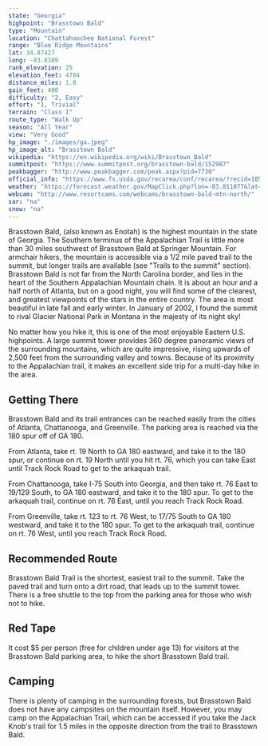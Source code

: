 ```yaml
---
state: "Georgia"
highpoint: "Brasstown Bald"
type: "Mountain"
location: "Chattahoochee National Forest"
range: "Blue Ridge Mountains"
lat: 34.87427
long: -83.8109
rank_elevation: 25
elevation_feet: 4784
distance_miles: 1.0
gain_feet: 400
difficulty: "2, Easy"
effort: "1, Trivial"
terrain: "Class I"
route_type: "Walk Up"
season: "All Year"
view: "Very Good"
hp_image: "./images/ga.jpeg"
hp_image_alt: "Brasstown Bald"
wikipedia: "https://en.wikipedia.org/wiki/Brasstown_Bald"
summitpost: "https://www.summitpost.org/brasstown-bald/152987"
peakbagger: "http://www.peakbagger.com/peak.aspx?pid=7730"
official_info: "https://www.fs.usda.gov/recarea/conf/recarea/?recid=10542"
weather: "https://forecast.weather.gov/MapClick.php?lon=-83.811077&lat=34.874361"
webcam: "http://www.resortcams.com/webcams/brasstown-bald-mtn-north/"
sar: "na"
snow: "na"
---
```


Brasstown Bald, (also known as Enotah) is the highest mountain in the state of Georgia. The Southern terminus of the Appalachian Trail is little more than 30 miles southwest of Brasstown Bald at Springer Mountain. For armchair hikers, the mountain is accessible via a 1/2 mile paved trail to the summit, but longer trails are available (see "Trails to the summit" section). Brasstown Bald is not far from the North Carolina border, and lies in the heart of the Southern Appalachian Mountain chain. It is about an hour and a half north of Atlanta, but on a good night, you will find some of the clearest, and greatest viewpoints of the stars in the entire country. The area is most beautiful in late fall and early winter. In January of 2002, I found the summit to rival Glacier National Park in Montana in the majesty of its night sky!

No matter how you hike it, this is one of the most enjoyable Eastern U.S. highpoints. A large summit tower provides 360 degree panoramic views of the surrounding mountains, which are quite impressive, rising upwards of 2,500 feet from the surrounding valley and towns. Because of its proximity to the Appalachian trail, it makes an excellent side trip for a multi-day hike in the area.

## Getting There
Brasstown Bald and its trail entrances can be reached easily from the cities of Atlanta, Chattanooga, and Greenville. The parking area is reached via the 180 spur off of GA 180.

From Atlanta, take rt. 19 North to GA 180 eastward, and take it to the 180 spur, or continue on rt. 19 North until you hit rt. 76, which you can take East until Track Rock Road to get to the arkaquah trail.

From Chattanooga, take I-75 South into Georgia, and then take rt. 76 East to 19/129 South, to GA 180 eastward, and take it to the 180 spur. To get to the arkaquah trail, continue on rt. 76 East, until you reach Track Rock Road.

From Greenville, take rt. 123 to rt. 76 West, to 17/75 South to GA 180 westward, and take it to the 180 spur. To get to the arkaquah trail, continue on rt. 76 West, until you reach Track Rock Road.

## Recommended Route
Brasstown Bald Trail is the shortest, easiest trail to the summit. Take the paved trail and turn onto a dirt road, that leads up to the summit tower. There is a free shuttle to the top from the parking area for those who wish not to hike.

## Red Tape
It cost $5 per person (free for children under age 13) for visitors at the Brasstown Bald parking area, to hike the short Brasstown Bald trail.

## Camping
There is plenty of camping in the surrounding forests, but Brasstown Bald does not have any campsites on the mountain itself. However, you may camp on the Appalachian Trail, which can be accessed if you take the Jack Knob's trail for 1.5 miles in the opposite direction from the trail to Brasstown Bald.
